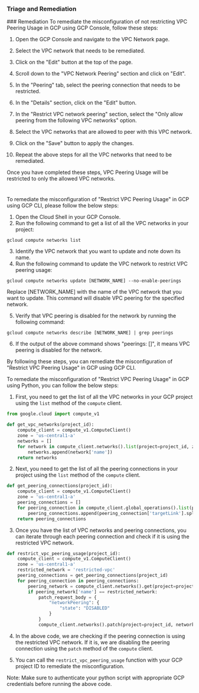 
### Triage and Remediation
<Tabs>
<Tab title='Remediation'>
### Remediation

<AccordionGroup>
<Accordion title='Using Console' defaultOpen='true'>
To remediate the misconfiguration of not restricting VPC Peering Usage in GCP using GCP Console, follow these steps:

1. Open the GCP Console and navigate to the VPC Network page.

2. Select the VPC network that needs to be remediated.

3. Click on the "Edit" button at the top of the page.

4. Scroll down to the "VPC Network Peering" section and click on "Edit".

5. In the "Peering" tab, select the peering connection that needs to be restricted.

6. In the "Details" section, click on the "Edit" button.

7. In the "Restrict VPC network peering" section, select the "Only allow peering from the following VPC networks" option.

8. Select the VPC networks that are allowed to peer with this VPC network.

9. Click on the "Save" button to apply the changes.

10. Repeat the above steps for all the VPC networks that need to be remediated.

Once you have completed these steps, VPC Peering Usage will be restricted to only the allowed VPC networks.

#
</Accordion>

<Accordion title='Using CLI'>
To remediate the misconfiguration of "Restrict VPC Peering Usage" in GCP using GCP CLI, please follow the below steps:

1. Open the Cloud Shell in your GCP Console.
2. Run the following command to get a list of all the VPC networks in your project:

```
gcloud compute networks list
```

3. Identify the VPC network that you want to update and note down its name.
4. Run the following command to update the VPC network to restrict VPC peering usage:

```
gcloud compute networks update [NETWORK_NAME] --no-enable-peerings
```

Replace [NETWORK_NAME] with the name of the VPC network that you want to update.
This command will disable VPC peering for the specified network.

5. Verify that VPC peering is disabled for the network by running the following command:

```
gcloud compute networks describe [NETWORK_NAME] | grep peerings
```

6. If the output of the above command shows "peerings: []", it means VPC peering is disabled for the network.

By following these steps, you can remediate the misconfiguration of "Restrict VPC Peering Usage" in GCP using GCP CLI.
</Accordion>

<Accordion title='Using Python'>
To remediate the misconfiguration of "Restrict VPC Peering Usage" in GCP using Python, you can follow the below steps:

1. First, you need to get the list of all the VPC networks in your GCP project using the `list` method of the `compute` client.

```python
from google.cloud import compute_v1

def get_vpc_networks(project_id):
    compute_client = compute_v1.ComputeClient()
    zone = 'us-central1-a'
    networks = []
    for network in compute_client.networks().list(project=project_id, zone=zone).execute()['items']:
        networks.append(network['name'])
    return networks
```

2. Next, you need to get the list of all the peering connections in your project using the `list` method of the `compute` client.

```python
def get_peering_connections(project_id):
    compute_client = compute_v1.ComputeClient()
    zone = 'us-central1-a'
    peering_connections = []
    for peering_connection in compute_client.global_operations().list(project=project_id, filter='operationType=peering.networks.patch').execute()['items']:
        peering_connections.append(peering_connection['targetLink'].split('/')[-1])
    return peering_connections
```

3. Once you have the list of VPC networks and peering connections, you can iterate through each peering connection and check if it is using the restricted VPC network.

```python
def restrict_vpc_peering_usage(project_id):
    compute_client = compute_v1.ComputeClient()
    zone = 'us-central1-a'
    restricted_network = 'restricted-vpc'
    peering_connections = get_peering_connections(project_id)
    for peering_connection in peering_connections:
        peering_network = compute_client.networks().get(project=project_id, network=peering_connection).execute()
        if peering_network['name'] == restricted_network:
            patch_request_body = {
                "networkPeering": {
                    "state": "DISABLED"
                }
            }
            compute_client.networks().patch(project=project_id, network=peering_connection, body=patch_request_body).execute()
```

4. In the above code, we are checking if the peering connection is using the restricted VPC network. If it is, we are disabling the peering connection using the `patch` method of the `compute` client.

5. You can call the `restrict_vpc_peering_usage` function with your GCP project ID to remediate the misconfiguration.

Note: Make sure to authenticate your python script with appropriate GCP credentials before running the above code.
</Accordion>

</AccordionGroup>
</Tab>
</Tabs>
